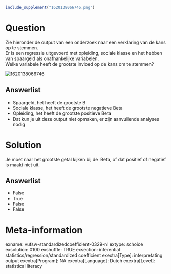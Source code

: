 ```r
include_supplement("1620138066746.png")
```

Question
========
Zie hieronder de output van een onderzoek naar een verklaring van de
kans op te stemmen.  
Er is een regressie uitgevoerd met opleiding, sociale klasse en het
hebben van spaargeld als onafhankelijke variabelen.   
Welke variabele heeft de grootste invloed op de kans om te stemmen?  
  
<img src="1620138066746.png" class="fr-fic fr-dii enlargeimage tvcss_2"
alt="1620138066746" />

Answerlist
----------
* Spaargeld, het heeft de grootste B
* Sociale klasse, het heeft de grootste negatieve Beta
* Opleiding, het heeft de grootste positieve Beta
* Dat kun je uit deze output niet opmaken, er zijn aanvullende analyses
  nodig

Solution
========





Je moet naar het grootste getal kijken bij de  Beta, of dat positief of
negatief is maakt niet uit.




Answerlist
----------
* False
* True
* False
* False

Meta-information
================
exname: vufsw-standardizedcoefficient-0329-nl
extype: schoice
exsolution: 0100
exshuffle: TRUE
exsection: inferential statistics/regression/standardized coefficient
exextra[Type]: interpretating output
exextra[Program]: NA
exextra[Language]: Dutch
exextra[Level]: statistical literacy

